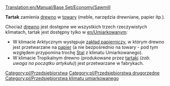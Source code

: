 [[Translation:en/Manual/Base Set/Economy/Sawmill]]
{{pl/Informacja| Ten artykuł dotyczy '''Tartaku''' (ang. ''[[en/Manual/Base Set/Economy/Sawmill]]'') występującego '''w klimacie Umiarkowanym'''<br>
Zupełnie inaczej działa [[pl/Manual/Base Set/Economy/Tartak (tropikalny)|'''Tartak w klimacie Tropikalnym''']] (ang. ''[[en/Manual/Base Set/Economy/Lumber Mill]]'') }}

{{pl/Przedsiębiorstwa|image=Sawmill.png
|name=Tartak
|climates=[[en/Umiarkowany]]
|accepts=[[pl/Manual/Base Set/Economy/Drewno|Drewno]]
|produces=[[pl/Manual/Base Set/Economy/Towary|Towary]]
}}

'''Tartak''' zamienia [[pl/Manual/Base Set/Economy/Drewno|drewno]] w [[pl/Manual/Base Set/Economy/Towary|towary]] (meble, narzędzia drewniane, papier itp.).

Chociaż [[pl/Manual/Base Set/Economy/Drewno|drewno]] jest dostępne we wszystkich trzech rzeczywistych klimatach, tartak jest dostępny tylko w [[en/Umiarkowany]]m:
* W klimacie Arktycznym występuje [[pl/Manual/Base Set/Economy/Zakład papierniczy|zakład papierniczy]], w którym drewno jest przetwarzane na [[pl/Manual/Base Set/Economy/Papier|papier]] (a nie bezpośrednio na towary - pod tym względem przypomina trochę [[pl/Manual/Base Set/Economy/Stal|Stal]] z klimatu Umiarkowanego).
* W klimacie Tropikalnym drewno (produkowane przez [[pl/Manual/Base Set/Economy/Tartak (tropikalny)|tartaki]] ''(zob. uwaga na początku artykułu)'') jest przetwarzane w fabrykach. 


{{pl/Navbox Industries}}

[[Category:pl/Przedsiębiorstwa]]
[[Category:pl/Przedsiębiorstwa drugorzędne]]
[[Category:pl/Przedsiębiorstwa klimatu umiarkowanego]]